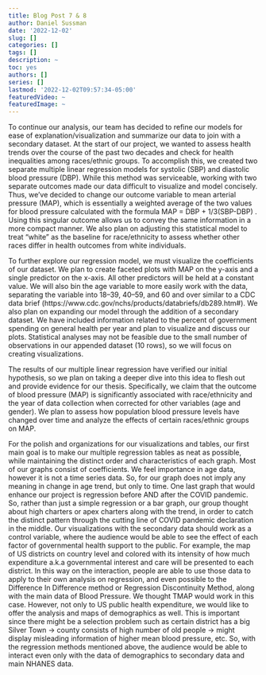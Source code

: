 ```yaml
---
title: Blog Post 7 & 8
author: Daniel Sussman
date: '2022-12-02'
slug: []
categories: []
tags: []
description: ~
toc: yes
authors: []
series: []
lastmod: '2022-12-02T09:57:34-05:00'
featuredVideo: ~
featuredImage: ~
---
```



To continue our analysis, our team has decided to refine our models for ease of explanation/visualization and summarize our data to join with a secondary dataset. At the start of our project, we wanted to assess health trends over the course of the past two decades and check for health inequalities among races/ethnic groups. To accomplish this, we created two separate multiple linear regression models for systolic (SBP) and diastolic blood pressure (DBP). While this method was serviceable, working with two separate outcomes made our data difficult to visualize and model concisely. Thus, we’ve decided to change our outcome variable to mean arterial pressure (MAP), which is essentially a weighted average of the two values for blood pressure calculated with the formula MAP = DBP + 1/3(SBP-DBP) . Using this singular outcome allows us to convey the same information in a more compact manner. We also plan on adjusting this statistical model to treat “white” as the baseline for race/ethnicity to assess whether other races differ in health outcomes from white individuals.\n

To further explore our regression model, we must visualize the coefficients of our dataset. We plan to create faceted plots with MAP on the y-axis and a single predictor on the x-axis. All other predictors will be held at a constant value. We will also bin the age variable to more easily work with the data, separating the variable into 18–39, 40–59, and 60 and over similar to a CDC data brief (https://www.cdc.gov/nchs/products/databriefs/db289.htm#). We also plan on expanding our model through the addition of a secondary dataset. We have included information related to the percent of government spending on general health per year and plan to visualize and discuss our plots. Statistical analyses may not be feasible due to the small number of observations in our appended dataset (10 rows), so we will focus on creating visualizations. \n

The results of our multiple linear regression have verified our initial hypothesis, so we plan on taking a deeper dive into this idea to flesh out and provide evidence for our thesis. Specifically, we claim that the outcome of blood pressure (MAP) is significantly associated with race/ethnicity and the year of data collection when corrected for other variables (age and gender). We plan to assess how population blood pressure levels have changed over time and analyze the effects of certain races/ethnic groups on MAP. \n

For the polish and organizations for our visualizations and tables, our first main goal is to make our multiple regression tables as neat as possible, while maintaining the distinct order and characteristics of each graph. Most of our graphs consist of coefficients. \n
We feel importance in age data, however it is not a time series data. So, for our graph does not imply any meaning in change in age trend, but only to time. \n
One last graph that would enhance our project is regression before AND after the COVID pandemic. So, rather than just a simple regression or a bar graph, our group thought about high charters or apex charters along with the trend, in order to catch the distinct pattern through the cutting line of COVID pandemic declaration in the middle. \n
Our visualizations with the secondary data should work as a control variable, where the audience would be able to see the effect of each factor of governmental health support to the public. For example, the map of US districts on country level and colored with its intensity of how much expenditure a.k.a governmental interest and care will be presented to each district. In this way on the interaction, people are able to use those data to apply to their own analysis on regression, and even possible to the Difference In Difference method or Regression Discontinuity Method, along with the main data of Blood Pressure. We thought TMAP would work in this case. However, not only to US public health expenditure, we would like to offer the analysis and maps of demographics as well. This is important since there might be a selection problem such as certain district has a big Silver Town -> county consists of high number of old people -> might display misleading information of higher mean blood pressure, etc. So, with the regression methods mentioned above, the audience would be able to interact even only with the data of demographics to secondary data and main NHANES data. \n  


